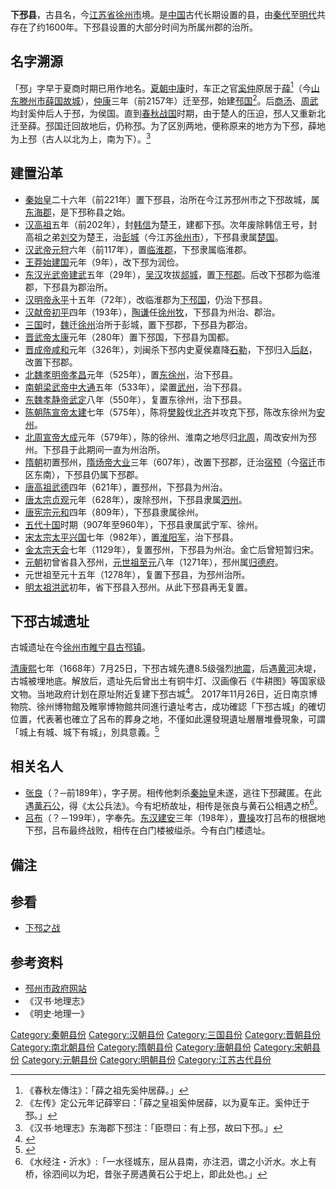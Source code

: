 '''下邳县'''，古县名，今[[江苏省|江苏省]][[徐州市|徐州市]]境。是[[中国|中国]]古代长期设置的县，由[[秦代|秦代]]至[[明代|明代]]共存在了约1600年。下邳县设置的大部分时间为所属州郡的治所。

==名字溯源==
「邳」字早于夏商时期已用作地名。[[夏朝|夏朝]][[中康|中康]]时，车正之官[[奚仲|奚仲]]原居于[[薛|薛]]<ref>《春秋左傳注》：「薛之祖先奚仲居薛。」</ref>（今[[山东|山东]][[滕州市|滕州市]][[薛国故城|薛国故城]]），[[仲康|仲康]]三年（前2157年）迁至邳，始建[[邳国|邳国]]<ref>《左传》定公元年记薛宰曰：「薛之皇祖奚仲居薛，以为夏车正。奚仲迁于邳。」</ref>。后[[商汤|商汤]]、[[周武|周武]]均封奚仲后人于邳，为侯国。直到[[春秋|春秋]][[战国|战国]]时期，由于楚人的压迫，邳人又重新北迁至薛。邳国迁回故地后，仍称邳。为了区別两地，便称原来的地方为下邳，薛地为上邳（古人以北为上，南为下）。<ref>《汉书·地理志》东海郡下邳注：「臣瓒曰：有上邳，故曰下邳。」</ref>

==建置沿革==
*[[秦始皇|秦始皇]]二十六年（前221年）置下邳县，治所在今江苏邳州市之下邳故城，属[[东海郡|东海郡]]，是下邳称县之始。
*[[汉高祖|汉高祖]]五年（前202年），封[[韩信|韩信]]为楚王，建都下邳。次年废除韩信王号，封高祖之弟[[刘交|刘交]]为楚王，治[[彭城|彭城]]（今江苏[[徐州市|徐州市]]），下邳县隶属[[楚国_(汉朝)|楚国]]。
*[[汉武帝|汉武帝]][[元狩|元狩]]六年（前117年），置[[临淮郡|临淮郡]]，下邳隶属临淮郡。
*[[王莽|王莽]][[始建国|始建国]]元年（9年），改下邳为润俭。
*[[东汉|东汉]][[光武帝|光武帝]][[建武_(东汉)|建武]]五年（29年），[[吴汉|吴汉]]攻拔[[郯城|郯城]]，置[[下邳郡|下邳郡]]。后改下邳郡为临淮郡，下邳县为郡治所。
*[[汉明帝|汉明帝]][[永平|永平]]十五年（72年），改临淮郡为[[下邳国|下邳国]]，仍治下邳县。
*[[汉献帝|汉献帝]][[初平_(年号)|初平]]四年（193年），[[陶谦|陶谦]]任[[州牧|徐州牧]]，下邳县为州治、郡治。
*[[三国|三国]]时，[[魏|魏]]迁[[徐州_(古代)|徐州]]治所于彭城，置下邳郡，下邳县为郡治。
*[[晋武帝|晋武帝]][[太康|太康]]元年（280年）置下邳国，下邳县为国都。
*[[晋成帝|晋成帝]][[咸和_(东晋)|咸和]]元年（326年），刘闽杀下邳内史夏侯嘉降[[石勒|石勒]]，下邳归入[[后赵|后赵]]，改置下邳郡。
*[[北魏|北魏]][[孝明帝|孝明帝]][[孝昌|孝昌]]元年（525年），置[[东徐州|东徐州]]，治下邳县。
*[[南朝|南朝]][[梁武帝|梁武帝]][[中大通|中大通]]五年（533年），梁置[[武州|武州]]，治下邳县。
*[[东魏|东魏]][[孝静帝|孝静帝]][[武定_(东魏)|武定]]八年（550年），复置东徐州，治下邳县。
*[[陈朝|陈朝]][[陈宣帝|陈宣帝]][[太建|太建]]七年（575年），陈将[[樊毅|樊毅]]伐[[北齐|北齐]]并攻克下邳，陈改东徐州为[[安州|安州]]。
*[[北周|北周]][[北周宣帝|宣帝]][[大成_(宇文赟)|大成]]元年（579年），陈的徐州、淮南之地尽归[[北周|北周]]，周改安州为邳州。下邳县于此期间一直为州治所。
*[[隋朝|隋朝]]初置邳州，[[隋炀帝|隋炀帝]][[大业|大业]]三年（607年），改置下邳郡，迁治[[宿预|宿预]]（今[[宿迁|宿迁]]市区东南），下邳县仍属下邳郡。
*[[唐高祖|唐高祖]][[武德|武德]]四年（621年），置邳州，下邳县为州治。
*[[唐太宗|唐太宗]][[贞观|贞观]]元年（628年），废除邳州，下邳县隶属[[泗州|泗州]]。
*[[唐宪宗|唐宪宗]][[元和_(唐朝)|元和]]四年（809年），下邳县隶属徐州。
*[[五代十国|五代十国]]时期（907年至960年），下邳县隶属武宁军、徐州。
*[[宋太宗|宋太宗]][[太平兴国|太平兴国]]七年（982年），置[[淮阳军|淮阳军]]，治下邳县。
*[[金太宗|金太宗]][[天会_(金朝)|天会]]七年（1129年），复置邳州，下邳县为州治。金亡后曾短暂归宋。
*[[元朝|元朝]]初曾省县入邳州，[[元世祖|元世祖]][[至元_(忽必烈)|至元]]八年（1271年），邳州属[[归德府|归德府]]。
*元世祖至元十五年（1278年），复置下邳县，为邳州治所。
*[[明太祖|明太祖]][[洪武|洪武]]初年，省下邳县入邳州。从此下邳县再无复置。

==下邳古城遗址==
古城遗址在今[[徐州市|徐州市]][[睢宁县|睢宁县]][[古邳镇|古邳镇]]。

[[清|清]][[康熙|康熙]]七年（1668年）7月25日，下邳古城先遭8.5级强烈[[地震|地震]]，后遇[[黄河|黄河]]决堤，古城被埋地底。解放后，遗址先后曾出土有铜牛灯、汉画像石《牛耕图》等国家级文物。当地政府计划在原址附近复建下邳古城<ref>{{Cite web |url=http://news.sohu.com/20070409/n249291043.shtml |title=江苏睢宁打造国内最具特色“汉朝古城” |accessdate=2012-01-24 |archive-date=2019-05-12 |archive-url=https://web.archive.org/web/20190512083604/http://news.sohu.com/20070409/n249291043.shtml |dead-url=no }}</ref>。
2017年11月26日，近日南京博物院、徐州博物館及睢寧博物館共同進行遺址考古，成功確認「下邳古城」的確切位置，代表著也確立了呂布的葬身之地，不僅如此還發現遺址層層堆疊現象，可謂「城上有城、城下有城」，別具意義。<ref>{{Cite web |url=https://tw.news.yahoo.com/%E4%B8%8B%E9%82%B3%E5%8F%A4%E5%9F%8E%E6%89%BE%E5%88%B0%E4%BA%86-%E5%91%82%E5%B8%83%E8%91%AC%E8%BA%AB%E5%9C%B0%E9%A6%96%E6%AC%A1%E6%9B%9D%E5%85%89-233349954.html |title=下邳古城找到了！呂布葬身地首次曝光 |accessdate=2017-11-26 |archive-date=2020-08-15 |archive-url=https://web.archive.org/web/20200815141038/https://tw.news.yahoo.com/%E4%B8%8B%E9%82%B3%E5%8F%A4%E5%9F%8E%E6%89%BE%E5%88%B0%E4%BA%86-%E5%91%82%E5%B8%83%E8%91%AC%E8%BA%AB%E5%9C%B0%E9%A6%96%E6%AC%A1%E6%9B%9D%E5%85%89-233349954.html |dead-url=no }}</ref>

==相关名人==
*[[张良|张良]]（？─前189年），字子房。相传他刺杀[[秦始皇|秦始皇]]未遂，逃往下邳藏匿。在此遇[[黄石公|黄石公]]，得《太公兵法》。今有圯桥故址，相传是张良与黄石公相遇之桥<ref>《水经注・沂水》:「一水径城东，屈从县南，亦注泗，谓之小沂水。水上有桥，徐泗间以为圯，昔张子房遇黄石公于圯上，即此处也。」</ref>。
*[[吕布|吕布]]（？－199年），字奉先。[[东汉|东汉]][[建安|建安]]三年（198年），[[曹操|曹操]]攻打吕布的根据地下邳，吕布最终战败，相传在白门楼被缢杀。今有白门楼遗址。

==備注==
{{reflist}}

==参看==
*[[下邳之战|下邳之战]]

==参考资料==
*[https://web.archive.org/web/20160229101653/http://www.pz.gov.cn/ 邳州市政府网站]
*《汉书‧地理志》
*《明史‧地理一》

[[Category:秦朝县份|Category:秦朝县份]]
[[Category:汉朝县份|Category:汉朝县份]]
[[Category:三国县份|Category:三国县份]]
[[Category:晋朝县份|Category:晋朝县份]]
[[Category:南北朝县份|Category:南北朝县份]]
[[Category:隋朝县份|Category:隋朝县份]]
[[Category:唐朝县份|Category:唐朝县份]]
[[Category:宋朝县份|Category:宋朝县份]]
[[Category:元朝县份|Category:元朝县份]]
[[Category:明朝县份|Category:明朝县份]]

[[Category:江苏古代县份|Category:江苏古代县份]]